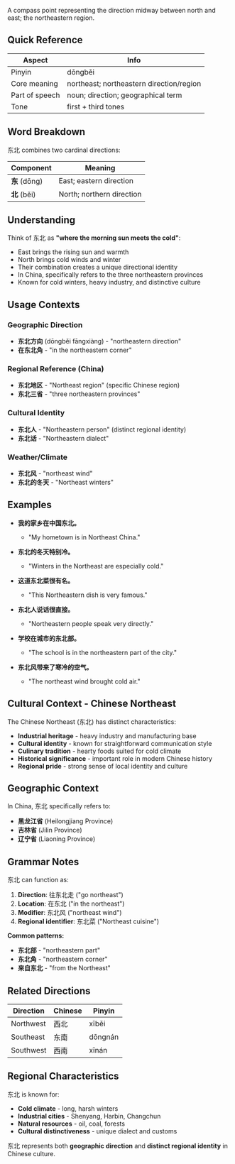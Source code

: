 A compass point representing the direction midway between north and east; the northeastern region.

## Quick Reference

| Aspect         | Info                                      |
| -------------- | ----------------------------------------- |
| Pinyin         | dōngběi                                   |
| Core meaning   | northeast; northeastern direction/region |
| Part of speech | noun; direction; geographical term        |
| Tone           | first + third tones                       |

## Word Breakdown

东北 combines two cardinal directions:

| Component     | Meaning                                        |
| ------------- | ---------------------------------------------- |
| **东** (dōng) | East; eastern direction                        |
| **北** (běi)  | North; northern direction                      |

## Understanding

Think of 东北 as **"where the morning sun meets the cold"**:

- East brings the rising sun and warmth
- North brings cold winds and winter
- Their combination creates a unique directional identity
- In China, specifically refers to the three northeastern provinces
- Known for cold winters, heavy industry, and distinctive culture

## Usage Contexts

### **Geographic Direction**
- **东北方向** (dōngběi fāngxiàng) - "northeastern direction"
- **在东北角** - "in the northeastern corner"

### **Regional Reference (China)**
- **东北地区** - "Northeast region" (specific Chinese region)
- **东北三省** - "three northeastern provinces"

### **Cultural Identity**
- **东北人** - "Northeastern person" (distinct regional identity)
- **东北话** - "Northeastern dialect"

### **Weather/Climate**
- **东北风** - "northeast wind"
- **东北的冬天** - "Northeast winters"

## Examples

- **我的家乡在中国东北。**
  - "My hometown is in Northeast China."

- **东北的冬天特别冷。**
  - "Winters in the Northeast are especially cold."

- **这道东北菜很有名。**
  - "This Northeastern dish is very famous."

- **东北人说话很直接。**
  - "Northeastern people speak very directly."

- **学校在城市的东北部。**
  - "The school is in the northeastern part of the city."

- **东北风带来了寒冷的空气。**
  - "The northeast wind brought cold air."

## Cultural Context - Chinese Northeast

The Chinese Northeast (东北) has distinct characteristics:

- **Industrial heritage** - heavy industry and manufacturing base
- **Cultural identity** - known for straightforward communication style
- **Culinary tradition** - hearty foods suited for cold climate
- **Historical significance** - important role in modern Chinese history
- **Regional pride** - strong sense of local identity and culture

## Geographic Context

In China, 东北 specifically refers to:
- **黑龙江省** (Heilongjiang Province)
- **吉林省** (Jilin Province)  
- **辽宁省** (Liaoning Province)

## Grammar Notes

东北 can function as:

1. **Direction**: 往东北走 ("go northeast")
2. **Location**: 在东北 ("in the northeast")
3. **Modifier**: 东北风 ("northeast wind")
4. **Regional identifier**: 东北菜 ("Northeast cuisine")

**Common patterns:**
- **东北部** - "northeastern part"
- **东北角** - "northeastern corner"
- **来自东北** - "from the Northeast"

## Related Directions

| Direction | Chinese | Pinyin    |
| --------- | ------- | --------- |
| Northwest | 西北    | xīběi     |
| Southeast | 东南    | dōngnán   |
| Southwest | 西南    | xīnán     |

## Regional Characteristics

东北 is known for:
- **Cold climate** - long, harsh winters
- **Industrial cities** - Shenyang, Harbin, Changchun
- **Natural resources** - oil, coal, forests
- **Cultural distinctiveness** - unique dialect and customs

东北 represents both **geographic direction** and **distinct regional identity** in Chinese culture.
